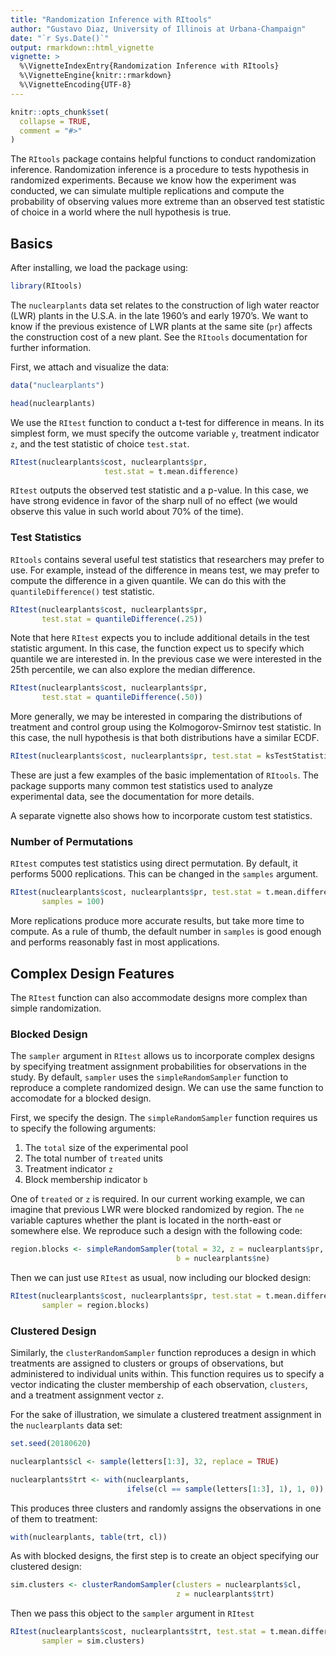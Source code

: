 ```yaml
---
title: "Randomization Inference with RItools"
author: "Gustavo Diaz, University of Illinois at Urbana-Champaign"
date: "`r Sys.Date()`"
output: rmarkdown::html_vignette
vignette: >
  %\VignetteIndexEntry{Randomization Inference with RItools}
  %\VignetteEngine{knitr::rmarkdown}
  %\VignetteEncoding{UTF-8}
---
```


```r
knitr::opts_chunk$set(
  collapse = TRUE,
  comment = "#>"
)
```


The `RItools` package contains helpful functions to conduct randomization inference. Randomization inference is a procedure to tests hypothesis in randomized experiments. Because we know how the experiment was conducted, we can simulate multiple replications and compute the probability of observing values more extreme than an observed test statistic of choice in a world where the null hypothesis is true.

## Basics

After installing, we load the package using:

```r
library(RItools)
```

The `nuclearplants` data set relates to the construction of ligh water reactor (LWR) plants in the U.S.A. in the late 1960's and early 1970's. We want to know if the previous existence of LWR plants at the same site (`pr`) affects the construction cost of a new plant. See the `RItools` documentation for further information.

First, we attach and visualize the data:

```r
data("nuclearplants")

head(nuclearplants)
```

We use the `RItest` function to conduct a t-test for difference in means. In its simplest form, we must specify the outcome variable `y`, treatment indicator `z`, and the test statistic of choice `test.stat`.

```r
RItest(nuclearplants$cost, nuclearplants$pr,
                     test.stat = t.mean.difference)
```

`RItest` outputs the observed test statistic and a p-value. In this case, we have strong evidence in favor of the sharp null of no effect (we would observe this value in such  world about 70% of the time). 

### Test Statistics

`RItools` contains several useful test statistics that researchers may prefer to use. For example, instead of the difference in means test, we may prefer to compute the difference in a given quantile. We can do this with the `quantileDifference()` test statistic.

```r
RItest(nuclearplants$cost, nuclearplants$pr, 
       test.stat = quantileDifference(.25))
```

Note that here `RItest` expects you to include additional details in the test statistic argument. In this case, the function expect us to specify which quantile we are interested in. In the previous case we were interested in the 25th percentile, we can also explore the median difference.

```r
RItest(nuclearplants$cost, nuclearplants$pr, 
       test.stat = quantileDifference(.50))
```

More generally, we may be interested in comparing the distributions of treatment and control group using the Kolmogorov-Smirnov test statistic. In this case, the null hypothesis is that both distributions have a similar ECDF.

```r
RItest(nuclearplants$cost, nuclearplants$pr, test.stat = ksTestStatistic)
```

These are just a few examples of the basic implementation of `RItools`. The package supports many common test statistics used to analyze experimental data, see the documentation for more details. 

A separate vignette also shows how to incorporate custom test statistics.

### Number of Permutations

`RItest` computes test statistics using direct permutation. By default, it performs 5000 replications. This can be changed in the `samples` argument.

```r
RItest(nuclearplants$cost, nuclearplants$pr, test.stat = t.mean.difference,
       samples = 100)
```

More replications produce more accurate results, but take more time to compute. As a rule of thumb, the default number in `samples` is good enough and performs reasonably fast in most applications.

## Complex Design Features

The `RItest` function can also accommodate designs more complex than simple randomization.

### Blocked Design

The `sampler` argument in `RItest` allows us to incorporate complex designs by specifying treatment assignment probabilities for observations in the study. By default, `sampler` uses the `simpleRandomSampler` function to reproduce a complete randomized design. We can use the same function to accomodate for a blocked design.

First, we specify the design. The `simpleRandomSampler` function requires us to specify the following arguments:

  1. The `total` size of the experimental pool
  2. The total number of `treated` units
  3. Treatment indicator `z`
  4. Block membership indicator `b`
  
One of `treated` or `z` is required. In our current working example, we can imagine that previous LWR were blocked randomized by region. The `ne` variable captures whether the plant is located in the north-east or somewhere else. We reproduce such a design with the following code:

```r
region.blocks <- simpleRandomSampler(total = 32, z = nuclearplants$pr,
                                     b = nuclearplants$ne)
```

Then we can just use `RItest` as usual, now including our blocked design:

```r
RItest(nuclearplants$cost, nuclearplants$pr, test.stat = t.mean.difference,
       sampler = region.blocks)
```

### Clustered Design

Similarly, the `clusterRandomSampler` function reproduces a design in which treatments are assigned to clusters or groups of observations, but administered to individual units within. This function requires us to specify a vector indicating the cluster membership of each observation, `clusters`, and a treatment assignment vector `z`.

For the sake of illustration, we simulate a clustered treatment assignment in the `nuclearplants` data set:

```r
set.seed(20180620)

nuclearplants$cl <- sample(letters[1:3], 32, replace = TRUE)

nuclearplants$trt <- with(nuclearplants,
                          ifelse(cl == sample(letters[1:3], 1), 1, 0))
```

This produces three clusters and randomly assigns the observations in one of them to treatment:

```r
with(nuclearplants, table(trt, cl))
```

As with blocked designs, the first step is to create an object specifying our clustered design:

```r
sim.clusters <- clusterRandomSampler(clusters = nuclearplants$cl,
                                     z = nuclearplants$trt)
```

Then we pass this object to the `sampler` argument in `RItest`

```r
RItest(nuclearplants$cost, nuclearplants$trt, test.stat = t.mean.difference,
       sampler = sim.clusters)
```
